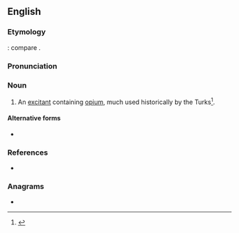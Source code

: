 {{also|masłach}}
==English==

===Etymology===
{{uder|en|ar|مَسْلُوق}}: compare {{cog|fr|masloc}}.

===Pronunciation===
{{rfp|en}}

===Noun===
{{en-noun|-}}

# {{lb|en|medicine}} An [[excitant]] containing [[opium]], much used historically by the Turks<ref>{{RQ:Dunglison Medical Lexicon}}</ref>.

====Alternative forms====
* {{l|en|malach}}

===References===
<references/>
* {{R:Webster 1913}}

===Anagrams===
* {{anagrams|en|a=aachlms|chamals|chasmal}}